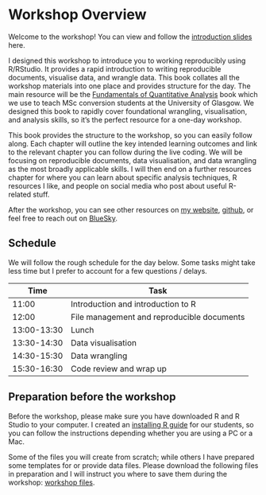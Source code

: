 # Workshop Overview {.unnumbered}

Welcome to the workshop! You can view and follow the [introduction slides](Introduction_slides.html){target="_blank"} here. 

I designed this workshop to introduce you to working reproducibly using R/RStudio. It provides a rapid introduction to writing reproducible documents, visualise data, and wrangle data. This book collates all the workshop materials into one place and provides structure for the day. The main resource will be the [Fundamentals of Quantitative Analysis](https://psyteachr.github.io/quant-fun-v3/){target="_blank"} book which we use to teach MSc conversion students at the University of Glasgow. We designed this book to rapidly cover foundational wrangling, visualisation, and analysis skills, so it's the perfect resource for a one-day workshop. 

This book provides the structure to the workshop, so you can easily follow along. Each chapter will outline the key intended learning outcomes and link to the relevant chapter you can follow during the live coding. We will be focusing on reproducible documents, data visualisation, and data wrangling as the most broadly applicable skills. I will then end on a further resources chapter for where you can learn about specific analysis techniques, R resources I like, and people on social media who post about useful R-related stuff. 

After the workshop, you can see other resources on [my website](https://bartlettje.github.io/){target="_blank"}, [github](https://github.com/BartlettJE){target="_blank"}, or feel free to reach out on [BlueSky](https://bsky.app/profile/bartlettje.bsky.social){target="_blank"}.

## Schedule

We will follow the rough schedule for the day below. Some tasks might take less time but I prefer to account for a few questions / delays. 

| Time        | Task                                       |
|-------------|--------------------------------------------|
| 11:00       | Introduction and introduction to R         |
| 12:00       | File management and reproducible documents |
| 13:00-13:30 | Lunch                                      |
| 13:30-14:30 | Data visualisation                         |
| 14:30-15:30 | Data wrangling                             |
| 15:30-16:30 | Code review and wrap up                    |

## Preparation before the workshop

Before the workshop, please make sure you have downloaded R and R Studio to your computer. I created an [installing R guide](https://psyteachr.github.io/RSetGo/){target="_blank"} for our students, so you can follow the instructions depending whether you are using a PC or a Mac. 

Some of the files you will create from scratch; while others I have prepared some templates for or provide data files. Please download the following files in preparation and I will instruct you where to save them during the workshop: [workshop files](). 
